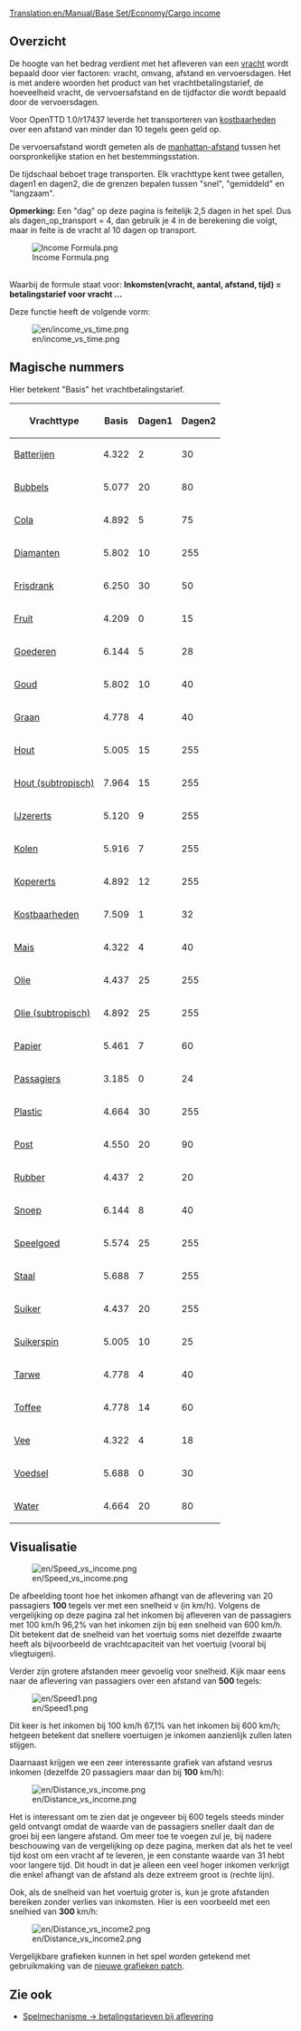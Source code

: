 [[Translation:en/Manual/Base Set/Economy/Cargo income]]

==Overzicht==

De hoogte van het bedrag verdient met het afleveren van een [[nl/vracht|vracht]] wordt bepaald door vier factoren: vracht, omvang, afstand en vervoersdagen. Het is met andere woorden het product van het vrachtbetalingstarief, de hoeveelheid vracht, de vervoersafstand en de tijdfactor die wordt bepaald door de vervoersdagen.

Voor OpenTTD 1.0/r17437 leverde het transporteren van [[nl/kostbaarheden|kostbaarheden]] over een afstand van minder dan 10 tegels geen geld op.

De vervoersafstand wordt gemeten als de [http://nl.wikipedia.org/wiki/Manhattan-metriek manhattan-afstand] tussen het oorspronkelijke station en het bestemmingsstation.

De tijdschaal beboet trage transporten. Elk vrachttype kent twee getallen, dagen1 en dagen2, die de grenzen bepalen tussen "snel", "gemiddeld" en "langzaam".

'''Opmerking:''' Een "dag" op deze pagina is feitelijk 2,5 dagen in het spel. Dus als dagen_op_transport = 4, dan gebruik je 4 in de berekening die volgt, maar in feite is de vracht al 10 dagen op transport.

<!--
<math>
I(c,a,d,t)=c_\mathrm{Basis} \cdot a \cdot d \cdot \max\left(31,
\begin{cases}
255 & t \le c_\mathrm{Dagen1} \\
255 - (t-c_\mathrm{Dagen1}) & c_\mathrm{Dagen1} < t \le c_\mathrm{Dagen1} + c_\mathrm{Dagen2} \\
255 - 2(t-c_\mathrm{Dagen1}) + c_\mathrm{Dagen2} & t > c_\mathrm{Dagen1} + c_\mathrm{Dagen2} 
\end{cases}\right)\cdot\frac{1}{2^{21}}
</math>
-->

[[File:en/Income Formula.png|Income Formula.png]]

<br>Waarbij de formule staat voor: '''Inkomsten(vracht, aantal, afstand, tijd) = betalingstarief voor vracht ...'''

Deze functie heeft de volgende vorm:

[[File:en/income vs time.png]]

==Magische nummers==

Hier betekent "Basis" het vrachtbetalingstarief.

{| class="wikitable sortable" style="text-align:right"
! Vrachttype !! Basis !! Dagen1 !! Dagen2
|-
|[[nl/Manual/Base Set/Economy/Batterijen|Batterijen]]||4.322||2||30
|-
|[[nl/Manual/Base Set/Economy/Bubbels|Bubbels]]||5.077||20||80
|-
|[[nl/Manual/Base Set/Economy/Cola|Cola]]||4.892||5||75
|-
|[[nl/Manual/Base Set/Economy/Diamanten|Diamanten]]||5.802||10||255
|-
|[[nl/Manual/Base Set/Economy/Frisdrank|Frisdrank]]||6.250||30||50
|-
|[[nl/Manual/Base Set/Economy/Fruit|Fruit]]||4.209||0||15
|-
|[[nl/Manual/Base Set/Economy/Goederen|Goederen]]||6.144||5||28
|-
|[[nl/Manual/Base Set/Economy/Goud|Goud]]||5.802||10||40
|-
|[[nl/Manual/Base Set/Economy/Graan|Graan]]||4.778||4||40
|-
|[[nl/Manual/Base Set/Economy/Hout|Hout]]||5.005||15||255
|-
|[[nl/Manual/Base Set/Economy/Hout|Hout (subtropisch)]]||7.964||15||255
|-
|[[nl/Manual/Base Set/Economy/IJzererts|IJzererts]]||5.120||9||255
|-
|[[nl/Manual/Base Set/Economy/Kolen|Kolen]]||5.916||7||255
|-
|[[nl/Manual/Base Set/Economy/Kopererts|Kopererts]]||4.892||12||255
|-
|[[nl/Manual/Base Set/Economy/Kostbaarheden|Kostbaarheden]]||7.509||1||32
|-
|[[nl/Manual/Base Set/Economy/Mais|Mais]]||4.322||4||40
|-
|[[nl/Manual/Base Set/Economy/Olie|Olie]]||4.437||25||255
|-
|[[nl/Manual/Base Set/Economy/Olie|Olie (subtropisch)]]||4.892||25||255
|-
|[[nl/Manual/Base Set/Economy/Papier|Papier]]||5.461||7||60
|-
|[[nl/Manual/Base Set/Economy/Passagiers|Passagiers]]||3.185||0||24
|-
|[[nl/Manual/Base Set/Economy/Plastic|Plastic]]||4.664||30||255
|-
|[[nl/Manual/Base Set/Economy/Post|Post]]||4.550||20||90
|-
|[[nl/Manual/Base Set/Economy/Rubber|Rubber]]||4.437||2||20
|-
|[[nl/Manual/Base Set/Economy/Snoep|Snoep]]||6.144||8||40
|-
|[[nl/Manual/Base Set/Economy/Speelgoed|Speelgoed]]||5.574||25||255
|-
|[[nl/Manual/Base Set/Economy/Staal|Staal]]||5.688||7||255
|-
|[[nl/Manual/Base Set/Economy/Suiker|Suiker]]||4.437||20||255
|-
|[[nl/Manual/Base Set/Economy/Suikerspin|Suikerspin]]||5.005||10||25
|-
|[[nl/Manual/Base Set/Economy/Tarwe|Tarwe]]||4.778||4||40
|-
|[[nl/Manual/Base Set/Economy/Toffee|Toffee]]||4.778||14||60
|-
|[[nl/Manual/Base Set/Economy/Vee|Vee]]||4.322||4||18
|-
|[[nl/Manual/Base Set/Economy/Voedsel|Voedsel]]||5.688||0||30
|-
|[[nl/Manual/Base Set/Economy/Water|Water]]||4.664||20||80
|}

==Visualisatie==

[[File:en/Speed vs income.png]]

De afbeelding toont hoe het inkomen afhangt van de aflevering van 20 passagiers '''100''' tegels ver met een snelheid v (in km/h). Volgens de vergelijking op deze pagina zal het inkomen bij afleveren van de passagiers met 100 km/h 96,2% van het inkomen zijn bij een snelheid van 600 km/h. Dit betekent dat de snelheid van het voertuig soms niet dezelfde zwaarte heeft als bijvoorbeeld de vrachtcapaciteit van het voertuig (vooral bij vliegtuigen).

Verder zijn grotere afstanden meer gevoelig voor snelheid. Kijk maar eens naar de aflevering van passagiers over een afstand van '''500''' tegels:

[[File:en/Speed1.png]]

Dit keer is het inkomen bij 100 km/h 67,1% van het inkomen bij 600 km/h; hetgeen betekent dat snellere voertuigen je inkomen aanzienlijk zullen laten stijgen.

Daarnaast krijgen we een zeer interessante grafiek van afstand vesrus inkomen (dezelfde 20 passagiers maar dan bij '''100''' km/h):

[[File:en/Distance vs income.png]]

Het is interessant om te zien dat je ongeveer bij 600 tegels steeds minder geld ontvangt omdat de waarde van de passagiers sneller daalt dan de groei bij een langere afstand. Om meer toe te voegen zul je, bij nadere beschouwing van de vergelijking op deze pagina, merken dat als het te veel tijd kost om een vracht af te leveren, je een constante waarde van 31 hebt voor langere tijd. Dit houdt in dat je alleen een veel hoger inkomen verkrijgt die enkel afhangt van de afstand als deze extreem groot is (rechte lijn).

Ook, als de snelheid van het voertuig groter is, kun je grote afstanden bereiken zonder verlies van inkomsten. Hier is een voorbeeld met een snelhied van '''300''' km/h:

[[File:en/Distance vs income2.png]]

Vergelijkbare grafieken kunnen in het spel worden getekend met gebruikmaking van de [http://www.tt-forums.net/viewtopic.php?f=33&t=31984 nieuwe grafieken patch].

==Zie ook==

*[[nl/Manual/Spelmechanisme#Betalingstarieven_bij_aflevering|Spelmechanisme -> betalingstarieven bij aflevering]]